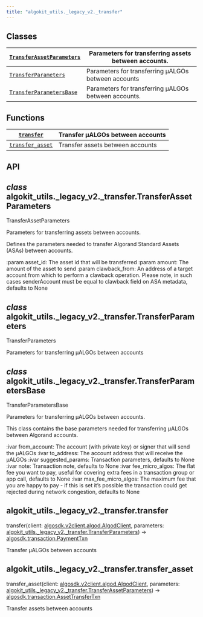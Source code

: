 ```yaml
---
title: "algokit_utils._legacy_v2._transfer"
---
```


<a id="module-algokit_utils._legacy_v2._transfer"></a>

<a id="algokit-utils-legacy-v2-transfer"></a>

<a id="module-contents"></a>

<a id="classes"></a>

## Classes

| [`TransferAssetParameters`](#algokit_utils._legacy_v2._transfer.TransferAssetParameters)   | Parameters for transferring assets between accounts.   |
|--------------------------------------------------------------------------------------------|--------------------------------------------------------|
| [`TransferParameters`](#algokit_utils._legacy_v2._transfer.TransferParameters)             | Parameters for transferring µALGOs between accounts    |
| [`TransferParametersBase`](#algokit_utils._legacy_v2._transfer.TransferParametersBase)     | Parameters for transferring µALGOs between accounts.   |

<a id="functions"></a>

## Functions

| [`transfer`](#algokit_utils._legacy_v2._transfer.transfer)             | Transfer µALGOs between accounts   |
|------------------------------------------------------------------------|------------------------------------|
| [`transfer_asset`](#algokit_utils._legacy_v2._transfer.transfer_asset) | Transfer assets between accounts   |

<a id="api"></a>

## API

<a id="algokit_utils._legacy_v2._transfer.TransferAssetParameters"></a>

## *class* algokit_utils._legacy_v2._transfer.TransferAssetParameters

TransferAssetParameters

Parameters for transferring assets between accounts.

Defines the parameters needed to transfer Algorand Standard Assets (ASAs) between accounts.

:param asset_id: The asset id that will be transferred
:param amount: The amount of the asset to send
:param clawback_from: An address of a target account from which to perform a clawback operation. Please note, in such cases senderAccount must be equal to clawback field on ASA metadata, defaults to None

<a id="algokit_utils._legacy_v2._transfer.TransferParameters"></a>

## *class* algokit_utils._legacy_v2._transfer.TransferParameters

TransferParameters

Parameters for transferring µALGOs between accounts

<a id="algokit_utils._legacy_v2._transfer.TransferParametersBase"></a>

## *class* algokit_utils._legacy_v2._transfer.TransferParametersBase

TransferParametersBase

Parameters for transferring µALGOs between accounts.

This class contains the base parameters needed for transferring µALGOs between Algorand accounts.

:ivar from_account: The account (with private key) or signer that will send the µALGOs
:ivar to_address: The account address that will receive the µALGOs
:ivar suggested_params: Transaction parameters, defaults to None
:ivar note: Transaction note, defaults to None
:ivar fee_micro_algos: The flat fee you want to pay, useful for covering extra fees in a transaction group or app call, defaults to None
:ivar max_fee_micro_algos: The maximum fee that you are happy to pay - if this is set it’s possible the transaction could get rejected during network congestion, defaults to None

<a id="algokit_utils._legacy_v2._transfer.transfer"></a>

## algokit_utils._legacy_v2._transfer.transfer

transfer(client: [algosdk.v2client.algod.AlgodClient](../algosdk/algosdk.v2client.algod.mdx#algosdk.v2client.algod.AlgodClient), parameters: [algokit_utils._legacy_v2._transfer.TransferParameters](#algokit_utils._legacy_v2._transfer.TransferParameters)) → [algosdk.transaction.PaymentTxn](../algosdk/algosdk.transaction.mdx#algosdk.transaction.PaymentTxn)

Transfer µALGOs between accounts

<a id="algokit_utils._legacy_v2._transfer.transfer_asset"></a>

## algokit_utils._legacy_v2._transfer.transfer_asset

transfer_asset(client: [algosdk.v2client.algod.AlgodClient](../algosdk/algosdk.v2client.algod.mdx#algosdk.v2client.algod.AlgodClient), parameters: [algokit_utils._legacy_v2._transfer.TransferAssetParameters](#algokit_utils._legacy_v2._transfer.TransferAssetParameters)) → [algosdk.transaction.AssetTransferTxn](../algosdk/algosdk.transaction.mdx#algosdk.transaction.AssetTransferTxn)

Transfer assets between accounts
